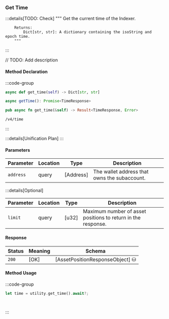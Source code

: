 ### Get Time

:::details[TODO: Check]
        """
        Get the current time of the Indexer.

        Returns:
            Dict[str, str]: A dictionary containing the isoString and epoch time.
        """
:::

// TODO: Add description

#### Method Declaration

:::code-group

```python [Python]
async def get_time(self) -> Dict[str, str]
```

```typescript [TypeScript]
async getTime(): Promise<TimeResponse>
```

```rust [Rust]
pub async fn get_time(&self) -> Result<TimeResponse, Error>
```

```url [API]
/v4/time
```

:::

:::details[Unification Plan]
:::

#### Parameters

| Parameter           | Location | Type               | Description                                                           |
| ------------------- | -------- | ------------------ | --------------------------------------------------------------------- |
| `address`           | query    | [Address]          | The wallet address that owns the subaccount.                          |

:::details[Optional]

| Parameter                     | Location | Type                      | Description                                                  |
| ----------------------------- | -------- | ------------------------- | ------------------------------------------------------------ |
| `limit`                       | query    | [u32]                     | Maximum number of asset positions to return in the response. |

#### Response

| Status | Meaning     | Schema                          |
| ------ | ----------- | ------------------------------- |
| `200`  | [OK]        | [AssetPositionResponseObject] ⛁ |

#### Method Usage

:::code-group

```rust [Rust]
let time = utility.get_time().await?;
```

```python [Python]

```

```typescript [TypeScript]

```

:::
